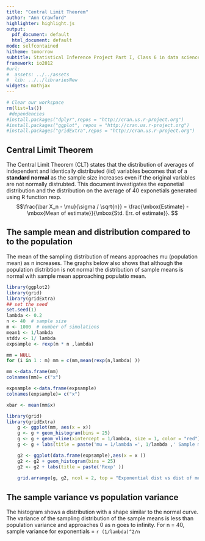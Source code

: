 ```yaml
---
title: "Central Limit Theorem"
author: "Ann Crawford"
highlighter: highlight.js
output:
  pdf_document: default
  html_document: default
mode: selfcontained
hitheme: tomorrow
subtitle: Statistical Inference Project Part I, Class 6 in data science series
framework: io2012
#url:
#  assets: ../../assets
#  lib: ../../librariesNew
widgets: mathjax
---
```

```r
# Clear our workspace
rm(list=ls())
 #dependencies
#install.packages("dplyr",repos = "http://cran.us.r-project.org")
#install.packages("ggplot", repos = "http://cran.us.r-project.org")
#install.packages("gridExtra",repos = "http://cran.us.r-project.org")

```
## Central Limit Theorem 
The Central Limit Theorem (CLT) states that the distribution of averages of independent and identically distributed (iid) variables becomes that of a **standard normal** as the sample size increases even if the original variables are not normally distrubted.  This document investigates the exponetial distribution and the distribution on the average of 40 exponetials generated using R function rexp.
$$\frac{\bar X_n - \mu}{\sigma / \sqrt{n}} = 
    \frac{\mbox{Estimate} - \mbox{Mean of estimate}}{\mbox{Std. Err. of estimate}}.
$$


## The sample mean and distribution compared to  to the population  
The mean of the sampling distribution of means approaches mu (population mean) as n increases.  The graphs below also shows that although the population distribtion is not normal the distribution of sample means is normal with sample mean approaching populatio mean.
```r
library(ggplot2)
library(grid)
library(gridExtra)
## set the seed
set.seed(1)
lambda <- 0.2
n <- 40  # sample size
m <- 1000  # number of simulations
mean1 <- 1/lambda
stddv <- 1/ lambda
expsample <- rexp(m * n ,lambda)

mm = NULL
for (i in 1 : m) mm = c(mm,mean(rexp(n,lambda) ))

mm <-data.frame(mm)
colnames(mm)= c("x")

expsample <-data.frame(expsample)
colnames(expsample)= c("x")

xbar <- mean(mm$x)

library(grid)
library(gridExtra)
    g <- ggplot(mm, aes(x = x))
    g <- g + geom_histogram(bins = 25) 
    g <- g + geom_vline(xintercept = 1/lambda, size = 1, color = "red")
    g <- g + labs(title = paste('mu = 1/lambda =', 1/lambda ,' Sample mean = ', xbar ))

    g2 <- ggplot(data.frame(expsample),aes(x = x ))
    g2 <- g2 + geom_histogram(bins = 25) 
    g2 <- g2 + labs(title = paste('Rexp' ))
    
    grid.arrange(g, g2, ncol = 2, top = "Exponential dist vs dist of mean, where n= 40 ")

```
## The sample variance vs population variance
The histogram shows a distribution with a shape similar to the normal curve. The variance of the sampling distribution of the sample means is less than population variance and approaches 0 as n goes to infinity.  For n = 40, sample variance for exponentials = `r (1/lambda)^2/n ` 
